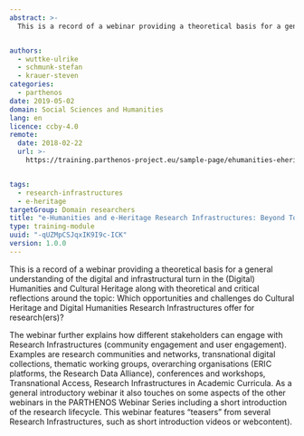 ```yaml
---
abstract: >-
  This is a record of a webinar providing a theoretical basis for a general understanding of the digital and infrastructural turn in the (Digital) Humanities and Cultural Heritage along with theoretical and critical reflections around the topic: Which opportunities and challenges do Cultural Heritage and Digital Humanities Research Infrastructures offer for research(ers)?


authors:
  - wuttke-ulrike
  - schmunk-stefan
  - krauer-steven
categories:
  - parthenos
date: 2019-05-02
domain: Social Sciences and Humanities
lang: en
licence: ccby-4.0
remote:
  date: 2018-02-22
  url: >-
    https://training.parthenos-project.eu/sample-page/ehumanities-eheritage-webinar-series/webinar-beyond-tools/


tags:
  - research-infrastructures
  - e-heritage
targetGroup: Domain researchers
title: "e-Humanities and e-Heritage Research Infrastructures: Beyond Tools"
type: training-module
uuid: "-qUZMpCSJqxIK9I9c-ICK"
version: 1.0.0
---
```


This is a record of a webinar providing a theoretical basis for a general understanding of the digital and infrastructural turn in the (Digital) Humanities and Cultural Heritage along with theoretical and critical reflections around the topic: Which opportunities and challenges do Cultural Heritage and Digital Humanities Research Infrastructures offer for research(ers)?

The webinar further explains how different stakeholders can engage with Research Infrastructures (community engagement and user engagement). Examples are research communities and networks, transnational digital collections, thematic working groups, overarching organisations (ERIC platforms, the Research Data Alliance), conferences and workshops, Transnational Access, Research Infrastructures in Academic Curricula. As a general introductory webinar it also touches on some aspects of the other webinars in the PARTHENOS Webinar Series including a short introduction of the research lifecycle. This webinar features “teasers” from several Research Infrastructures, such as short introduction videos or webcontent).

<ExternalResource
  title="Interested in learning more?"
  subtitle="Check out e-Humanities and e-Heritage Research Infrastructures: Beyond Tools on PARTHENOS"
  url="https://training.parthenos-project.eu/sample-page/ehumanities-eheritage-webinar-series/webinar-beyond-tools/"
/>
